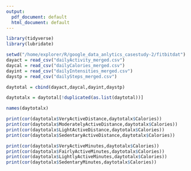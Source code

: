 ```yaml
---
output:
  pdf_document: default
  html_document: default
---
```


```r
library(tidyverse)
library(lubridate)
```

```r
setwd("/home/explorer/R/google_data_anlytics_casestudy-2/fitbitdat")
dayact = read_csv("dailyActivity_merged.csv")
daycal = read_csv("dailyCalories_merged.csv")
dayint = read_csv("dailyIntensities_merged.csv")
daystp = read_csv("dailySteps_merged.csv")
```

```r
daytotal = cbind(dayact,daycal,dayint,daystp)
```

```r
daytotalx = daytotal[!duplicated(as.list(daytotal))]
```

```r
names(daytotalx)
```

```r
print(cor(daytotalx$VeryActiveDistance,daytotalx$Calories))
print(cor(daytotalx$ModeratelyActiveDistance,daytotalx$Calories))
print(cor(daytotalx$LightActiveDistance,daytotalx$Calories))
print(cor(daytotalx$SedentaryActiveDistance,daytotalx$Calories))
```


```r
print(cor(daytotalx$VeryActiveMinutes,daytotalx$Calories))
print(cor(daytotalx$FairlyActiveMinutes,daytotalx$Calories))
print(cor(daytotalx$LightlyActiveMinutes,daytotalx$Calories))
print(cor(daytotalx$SedentaryMinutes,daytotalx$Calories))
```